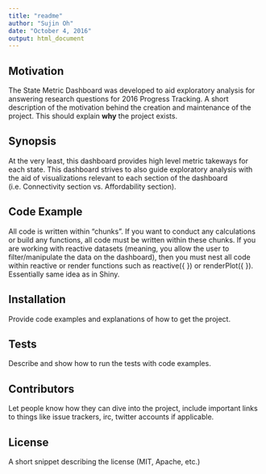 ```yaml
---
title: "readme"
author: "Sujin Oh"
date: "October 4, 2016"
output: html_document
---
```


## Motivation   

The State Metric Dashboard was developed to aid exploratory analysis for answering research questions for 2016 Progress Tracking. 
A short description of the motivation behind the creation and maintenance of the project. This should explain **why** the project exists.  

## Synopsis         

At the very least, this dashboard provides high level metric takeways for each state. This dashboard strives to also guide exploratory analysis with the aid of visualizations relevant to each section of the dashboard (i.e. Connectivity section vs. Affordability section).                 


## Code Example    

All code is written within "chunks". If you want to conduct any calculations or build any functions, all code must be written within these chunks. If you are working with reactive datasets (meaning, you allow the user to filter/manipulate the data on the dashboard), then you must nest all code within reactive or render functions such as reactive({ }) or renderPlot({ }). Essentially same idea as in Shiny.         

         
    
## Installation             

Provide code examples and explanations of how to get the project.           

## Tests              

Describe and show how to run the tests with code examples.          

## Contributors           

Let people know how they can dive into the project, include important links to things like issue trackers, irc, twitter accounts if applicable.       

## License          

A short snippet describing the license (MIT, Apache, etc.)            